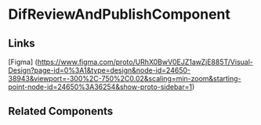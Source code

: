 <!-- dif-review-and-publish.stories.mdx -->


<Meta title="QTD Components/analysis/dif-surveys/dif-survey-create-wizard/dif-review-and-publish/README" component={DifReviewAndPublishComponent} />

# DifReviewAndPublishComponent

<ArgsTable of={DifReviewAndPublishComponent} />

## Links

[Figma] (https://www.figma.com/proto/URhX0BwV0EJZ1awZjE885T/Visual-Design?page-id=0%3A1&type=design&node-id=24650-38943&viewport=-300%2C-750%2C0.02&scaling=min-zoom&starting-point-node-id=24650%3A36254&show-proto-sidebar=1)

## Related Components
